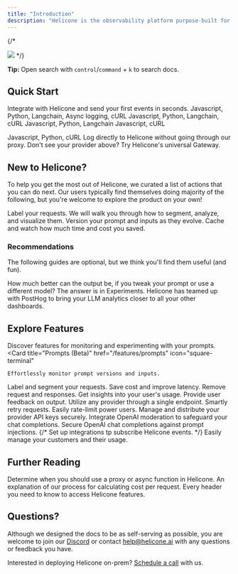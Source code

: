 ```yaml
---
title: "Introduction"
description: "Helicone is the observability platform purpose-built for LLM developers."
---
```

{/*
<Frame type="glass">
  <img src="/images/helicone-og.webp"/>
</Frame> */}

<Note>**Tip:** Open search with `control`/`command` + `k` to search docs. </Note>


## Quick Start

Integrate with Helicone and send your first events in seconds.
<CardGroup cols={3}>
  <Card title="OpenAI" href="/integrations/openai/javascript">
    Javascript, Python, Langchain, Async logging, cURL
  </Card>
  <Card title="Azure" href="/integrations/azure/javascript">
    Javascript, Python, Langchain, cURL
  </Card>
  <Card title="Anthropic" href="/integrations/anthropic/javascript">
    Javascript, Python, Langchain
  </Card>
  <Card title="Gemini" href="/integrations/gemini/api/javascript">
    Javascript, cURL
  </Card>
  <Card title="Anyscale" href="/getting-started/integration-method/anyscale">

  </Card>
  <Card title="Together AI" href="/getting-started/integration-method/together">

  </Card>
  <Card title="Hyperbolic" href="/getting-started/integration-method/hyperbolic">

  </Card>
  <Card title="Groq" href="/integrations/groq/javascript">
      Javascript, Python, cURL
  </Card>
  <Card title="Deepinfra" href="/getting-started/integration-method/deepinfra">

  </Card>
  <Card title="OpenRouter" href="/getting-started/integration-method/openrouter">

  </Card>
  <Card title="LiteLLM" href="/getting-started/integration-method/litellm">

  </Card>
  <Card title="OpenLLMetry" href="/getting-started/integration-method/openllmetry">
    Log directly to Helicone without going through our proxy.
  </Card>
  <Card title="Gateway" href="/getting-started/integration-method/gateway" icon="flag">
    Don't see your provider above? Try Helicone's universal Gateway.
  </Card>
</CardGroup>


## New to Helicone?

To help you get the most out of Helicone, we curated a list of actions that you can do next. Our users typically find themselves doing majority of the following, but you're welcome to explore the product on your own!

<CardGroup cols={1}>
  <Card title="Add a custom property" href="/features/advanced-usage/custom-properties" icon="square-1">
    Label your requests. We will walk you through how to segment, analyze, and visualize them.
  </Card>
  <Card title="Create your first prompt" href="/features/prompts" icon="square-2">
    Version your prompt and inputs as they evolve.
  </Card>
  <Card title="Cache responses" href="/features/advanced-usage/caching" icon="square-3">
    Cache and watch how much time and cost you saved.
  </Card>
</CardGroup>

### Recommendations
The following guides are optional, but we think you'll find them useful (and fun).

<CardGroup cols={2}>
  <Card title="Run an experiment" href="/use-cases/experiments" icon="star-christmas">
    How much better can the output be, if you tweak your prompt or use a different model? The answer is in Experiments.
  </Card>
  <Card title="Bring it to PostHog" href="/getting-started/integration-method/posthog" icon="star-christmas">
    Helicone has teamed up with PostHog to bring your LLM analytics closer to all your other dashboards.
  </Card>
</CardGroup>

## Explore Features

Discover features for monitoring and experimenting with your prompts.
<CardGroup cols={3}>
  <Card
    title="Prompts (Beta)"
    href="/features/prompts"
    icon="square-terminal"
  >
    Effortlessly monitor prompt versions and inputs.
  </Card>
  <Card
    title="Custom Properties"
    href="/features/advanced-usage/custom-properties"
    icon="tag"
  >
    Label and segment your requests.
  </Card>
  <Card
    title="Caching"
    href="/features/advanced-usage/caching"
    icon="database"
  >
    Save cost and improve latency.
  </Card>
  <Card
    title="Omit Logs"
    href="/features/advanced-usage/omit-logs"
    icon="square-minus"
  >
    Remove request and responses.
  </Card>
  <Card
    title="User Metrics"
    href="/features/advanced-usage/user-metrics"
    icon="chart-user"
  >
    Get insights into your user's usage.
  </Card>
  <Card
    title="Feedback"
    href="/features/advanced-usage/feedback"
    icon="thumbs-up"
  >
    Provide user feedback on output.
  </Card>
  <Card
    title="Gateway Fallback (Beta)"
    href="/getting-started/integration-method/gateway-fallbacks"
    icon="diagram-next"
  >
    Utilize any provider through a single endpoint.
  </Card>
  <Card
    title="Retries"
    href="/features/advanced-usage/retries"
    icon="repeat"
  >
    Smartly retry requests.
  </Card>
  <Card
    title="Rate Limiting"
    href="/features/advanced-usage/custom-rate-limits"
    icon="user-minus"
  >
    Easily rate-limit power users.
  </Card>
  <Card
    title="Key Vault"
    href="/features/advanced-usage/vault"
    icon="key"
  >
    Manage and distribute your provider API keys securely.
  </Card>
  <Card
    title="Moderation Integration"
    href="/features/advanced-usage/moderations"
    icon="eye"
  >
    Integrate OpenAI moderation to safeguard your chat completions.
  </Card>
  <Card
    title="LLM Security"
    href="/features/advanced-usage/llm-security"
    icon="shield-check"
  >
    Secure OpenAI chat completions against prompt injections.
  </Card>
  {/* <Card
    title="Webhooks"
    href="/features/Webhooks"
    icon="webhook"
  >
    Set up integrations tp subscribe Helicone events.
  </Card> */}
  <Card
    title="Customer Portal"
    href="/features/customer-portal"
    icon="chart-tree-map"
  >
    Easily manage your customers and their usage.
  </Card>

</CardGroup>

## Further Reading

<CardGroup cols={3}>
  <Card title="Proxy or Async?" href="/getting-started/proxy-vs-async">
    Determine when you should use a proxy or async function in Helicone.
  </Card>
  <Card title="How We Calculate Costs" href="/faq/how-we-calculate-cost">
    An explanation of our process for calculating cost per request.
  </Card>
  <Card title="Understanding Helicone Headers" href="/helicone-headers/header-directory">
    Every header you need to know to access Helicone features.
  </Card>
</CardGroup>

## Questions?
<Check>Although we designed the docs to be as self-serving as possible, you are welcome to join our [Discord](https://discord.com/invite/HwUbV3Q8qz) or contact [help@helicone.ai](help@helicone.ai) with any questions or feedback you have. </Check>

Interested in deploying Helicone on-prem? [Schedule a call](https://www.helicone.ai/contact) with us.